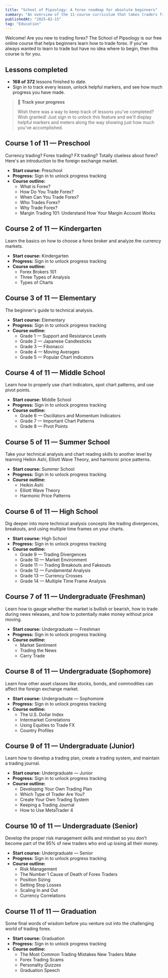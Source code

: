 ```yaml
---
title: "School of Pipsology: A forex roadmap for absolute beginners"
summary: "An overview of the 11-course curriculum that takes traders from zero forex knowledge to confident execution."
publishedAt: "2025-02-15"
tag: "Education"
---
```


Welcome! Are you new to trading forex? The School of Pipsology is our free online course that helps beginners learn how to trade forex. If you've always wanted to learn to trade but have no idea where to begin, then this course is for you.

## Lessons completed

- **168 of 372** lessons finished to date.
- Sign in to track every lesson, unlock helpful markers, and see how much progress you have made.

> 🔐 **Track your progress**
>
> Wish there was a way to keep track of lessons you've completed? Wish granted! Just sign in to unlock this feature and we'll display helpful markers and meters along the way showing just how much you've accomplished.

## Course 1 of 11 — Preschool

Currency trading? Forex trading? FX trading? Totally clueless about forex? Here's an introduction to the foreign exchange market.

- **Start course:** Preschool
- **Progress:** Sign in to unlock progress tracking
- **Course outline:**
  - What is Forex?
  - How Do You Trade Forex?
  - When Can You Trade Forex?
  - Who Trades Forex?
  - Why Trade Forex?
  - Margin Trading 101: Understand How Your Margin Account Works

## Course 2 of 11 — Kindergarten

Learn the basics on how to choose a forex broker and analyze the currency markets.

- **Start course:** Kindergarten
- **Progress:** Sign in to unlock progress tracking
- **Course outline:**
  - Forex Brokers 101
  - Three Types of Analysis
  - Types of Charts

## Course 3 of 11 — Elementary

The beginner's guide to technical analysis.

- **Start course:** Elementary
- **Progress:** Sign in to unlock progress tracking
- **Course outline:**
  - Grade 1 — Support and Resistance Levels
  - Grade 2 — Japanese Candlesticks
  - Grade 3 — Fibonacci
  - Grade 4 — Moving Averages
  - Grade 5 — Popular Chart Indicators

## Course 4 of 11 — Middle School

Learn how to properly use chart indicators, spot chart patterns, and use pivot points.

- **Start course:** Middle School
- **Progress:** Sign in to unlock progress tracking
- **Course outline:**
  - Grade 6 — Oscillators and Momentum Indicators
  - Grade 7 — Important Chart Patterns
  - Grade 8 — Pivot Points

## Course 5 of 11 — Summer School

Take your technical analysis and chart reading skills to another level by learning Heikin Ashi, Elliott Wave Theory, and harmonic price patterns.

- **Start course:** Summer School
- **Progress:** Sign in to unlock progress tracking
- **Course outline:**
  - Heikin Ashi
  - Elliott Wave Theory
  - Harmonic Price Patterns

## Course 6 of 11 — High School

Dig deeper into more technical analysis concepts like trading divergences, breakouts, and using multiple time frames on your charts.

- **Start course:** High School
- **Progress:** Sign in to unlock progress tracking
- **Course outline:**
  - Grade 9 — Trading Divergences
  - Grade 10 — Market Environment
  - Grade 11 — Trading Breakouts and Fakeouts
  - Grade 12 — Fundamental Analysis
  - Grade 13 — Currency Crosses
  - Grade 14 — Multiple Time Frame Analysis

## Course 7 of 11 — Undergraduate (Freshman)

Learn how to gauge whether the market is bullish or bearish, how to trade during news releases, and how to potentially make money without price moving.

- **Start course:** Undergraduate — Freshman
- **Progress:** Sign in to unlock progress tracking
- **Course outline:**
  - Market Sentiment
  - Trading the News
  - Carry Trade

## Course 8 of 11 — Undergraduate (Sophomore)

Learn how other asset classes like stocks, bonds, and commodities can affect the foreign exchange market.

- **Start course:** Undergraduate — Sophomore
- **Progress:** Sign in to unlock progress tracking
- **Course outline:**
  - The U.S. Dollar Index
  - Intermarket Correlations
  - Using Equities to Trade FX
  - Country Profiles

## Course 9 of 11 — Undergraduate (Junior)

Learn how to develop a trading plan, create a trading system, and maintain a trading journal.

- **Start course:** Undergraduate — Junior
- **Progress:** Sign in to unlock progress tracking
- **Course outline:**
  - Developing Your Own Trading Plan
  - Which Type of Trader Are You?
  - Create Your Own Trading System
  - Keeping a Trading Journal
  - How to Use MetaTrader 4

## Course 10 of 11 — Undergraduate (Senior)

Develop the proper risk management skills and mindset so you don't become part of the 95% of new traders who end up losing all their money.

- **Start course:** Undergraduate — Senior
- **Progress:** Sign in to unlock progress tracking
- **Course outline:**
  - Risk Management
  - The Number 1 Cause of Death of Forex Traders
  - Position Sizing
  - Setting Stop Losses
  - Scaling In and Out
  - Currency Correlations

## Course 11 of 11 — Graduation

Some final words of wisdom before you venture out into the challenging world of trading forex.

- **Start course:** Graduation
- **Progress:** Sign in to unlock progress tracking
- **Course outline:**
  - The Most Common Trading Mistakes New Traders Make
  - Forex Trading Scams
  - Personality Quizzes
  - Graduation Speech

